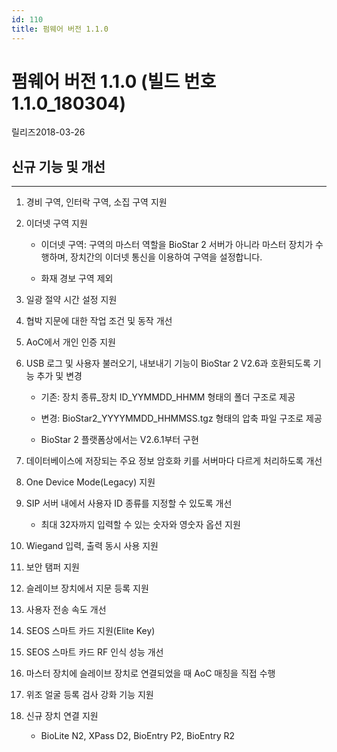 ```yaml
---
id: 110
title: 펌웨어 버전 1.1.0
---
```


# 펌웨어 버전 1.1.0 (빌드 번호1.1.0_180304)

릴리즈<Separator/>2018-03-26

## 신규 기능 및 개선

---

1. 경비 구역, 인터락 구역, 소집 구역 지원

1. 이더넷 구역 지원

    - 이더넷 구역: 구역의 마스터 역할을 BioStar 2 서버가 아니라 마스터 장치가 수행하며, 장치간의 이더넷 통신을 이용하여 구역을 설정합니다.

    - 화재 경보 구역 제외

1. 일광 절약 시간 설정 지원

1. 협박 지문에 대한 작업 조건 및 동작 개선

1. AoC에서 개인 인증 지원

1. USB 로그 및 사용자 불러오기, 내보내기 기능이 BioStar 2 V2.6과 호환되도록 기능 추가 및 변경

    - 기존: 장치 종류_장치 ID_YYMMDD_HHMM 형태의 폴더 구조로 제공

    - 변경: BioStar2_YYYYMMDD_HHMMSS.tgz 형태의 압축 파일 구조로 제공

    - BioStar 2 플랫폼상에서는 V2.6.1부터 구현

1. 데이터베이스에 저장되는 주요 정보 암호화 키를 서버마다 다르게 처리하도록 개선

1. One Device Mode(Legacy) 지원

1. SIP 서버 내에서 사용자 ID 종류를 지정할 수 있도록 개선

    - 최대 32자까지 입력할 수 있는 숫자와 영숫자 옵션 지원

1. Wiegand 입력, 출력 동시 사용 지원

1. 보안 탬퍼 지원

1. 슬레이브 장치에서 지문 등록 지원

1. 사용자 전송 속도 개선

1. SEOS 스마트 카드 지원(Elite Key)

1. SEOS 스마트 카드 RF 인식 성능 개선

1. 마스터 장치에 슬레이브 장치로 연결되었을 때 AoC 매칭을 직접 수행

1. 위조 얼굴 등록 검사 강화 기능 지원

1. 신규 장치 연결 지원

    - BioLite N2, XPass D2, BioEntry P2, BioEntry R2